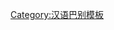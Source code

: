 {{User language-3|wuu-hangzhou|箇隻用户个'''[[:Category:Wuu-hangzhou 使用者|杭州话语]][[:Category:Wuu-hangzhou-3 使用者|尽该好]]'''。|杭州话|13|9}}<noinclude>[[Category:汉语巴别模板]]</noinclude>